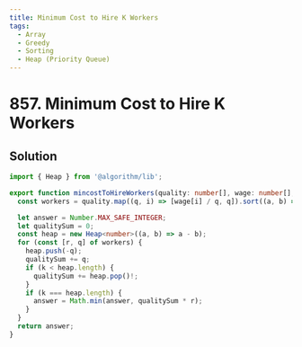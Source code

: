```yaml
---
title: Minimum Cost to Hire K Workers
tags:
  - Array
  - Greedy
  - Sorting
  - Heap (Priority Queue)
---
```


# 857. Minimum Cost to Hire K Workers

<Badges>
  <LevelBadge level="hard" />
  <TopicBadge name="Array" slug="array" />
  <TopicBadge name="Greedy" slug="greedy" />
  <TopicBadge name="Sorting" slug="sorting" />
  <TopicBadge name="Heap (Priority Queue)" slug="heap-priority-queue" />
</Badges>

## Solution

```typescript filename="solution.ts" copy
import { Heap } from '@algorithm/lib';

export function mincostToHireWorkers(quality: number[], wage: number[], k: number): number {
  const workers = quality.map((q, i) => [wage[i] / q, q]).sort((a, b) => a[0] - b[0]);

  let answer = Number.MAX_SAFE_INTEGER;
  let qualitySum = 0;
  const heap = new Heap<number>((a, b) => a - b);
  for (const [r, q] of workers) {
    heap.push(-q);
    qualitySum += q;
    if (k < heap.length) {
      qualitySum += heap.pop()!;
    }
    if (k === heap.length) {
      answer = Math.min(answer, qualitySum * r);
    }
  }
  return answer;
}
```

<ProblemLink
  codingSite="leetcode"
  href="https://leetcode.com/problems/minimum-cost-to-hire-k-workers"
  title="Minimum Cost to Hire K Workers"
/>
